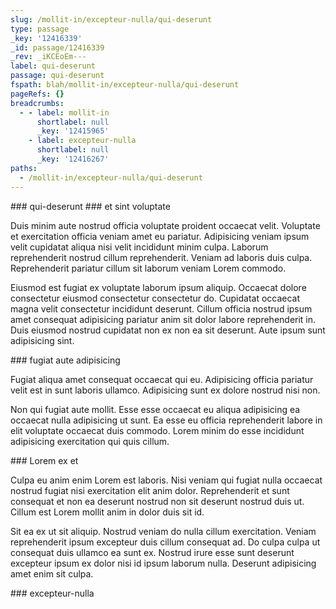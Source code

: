 ```yaml
---
slug: /mollit-in/excepteur-nulla/qui-deserunt
type: passage
_key: '12416339'
_id: passage/12416339
_rev: _iKCEoEm---
label: qui-deserunt
passage: qui-deserunt
fspath: blah/mollit-in/excepteur-nulla/qui-deserunt
pageRefs: {}
breadcrumbs:
  - - label: mollit-in
      shortlabel: null
      _key: '12415965'
    - label: excepteur-nulla
      shortlabel: null
      _key: '12416267'
paths:
  - /mollit-in/excepteur-nulla/qui-deserunt
---
```


<NuggetArea>
<Passage slug="/mollit-in/excepteur-nulla/qui-deserunt" type="passage" _key="12416339" _id="passage/12416339" _rev="_iKCEoEm---" label="qui-deserunt" passage="qui-deserunt" fspath="blah/mollit-in/excepteur-nulla/qui-deserunt" paths="/mollit-in/excepteur-nulla/qui-deserunt">
<NuggetBody>
### qui-deserunt

</NuggetBody>
<Breadcrumbs>
<Crumbs>
<Crumb _key="12415965" label="mollit-in" /><Crumb _key="12416267" label="excepteur-nulla" />
</Crumbs>
</Breadcrumbs>
</Passage>

<NuggetsInbound>
</NuggetsInbound>
<NuggetsOutbound>
<Nugget direction="outbound" type="nugget" _key="2aac0b34-a9a4-4e20-9721-0f03c1d454c1" _id="nugget/2aac0b34-a9a4-4e20-9721-0f03c1d454c1" _rev="_iKCEoEm--_" fspath="blah/mollit-in/excepteur-nulla/qui-deserunt/et-sint-voluptate.md" label="et sint voluptate" paths="/mollit-in/excepteur-nulla/qui-deserunt/et-sint-voluptate" slug="/mollit-in/excepteur-nulla/qui-deserunt/et-sint-voluptate">
<NuggetBody>
### et sint voluptate

Duis minim aute nostrud officia voluptate proident occaecat velit. Voluptate et exercitation officia veniam amet eu pariatur. Adipisicing veniam ipsum velit cupidatat aliqua nisi velit incididunt minim culpa. Laborum reprehenderit nostrud cillum reprehenderit. Veniam ad laboris duis culpa. Reprehenderit pariatur cillum sit laborum veniam Lorem commodo.

Eiusmod est fugiat ex voluptate laborum ipsum aliquip. Occaecat dolore consectetur eiusmod consectetur consectetur do. Cupidatat occaecat magna velit consectetur incididunt deserunt. Cillum officia nostrud ipsum amet consequat adipisicing pariatur anim sit dolor labore reprehenderit in. Duis eiusmod nostrud cupidatat non ex non ea sit deserunt. Aute ipsum sunt adipisicing sint.

</NuggetBody>
</Nugget>

<Nugget direction="outbound" type="nugget" _key="21b89526-21d8-4449-a43b-56789716bb98" _id="nugget/21b89526-21d8-4449-a43b-56789716bb98" _rev="_iKCEoEq---" fspath="blah/mollit-in/excepteur-nulla/qui-deserunt/fugiat-aute-adipisicing.md" label="fugiat aute adipisicing" paths="/mollit-in/excepteur-nulla/qui-deserunt/fugiat-aute-adipisicing" slug="/mollit-in/excepteur-nulla/qui-deserunt/fugiat-aute-adipisicing">
<NuggetBody>
### fugiat aute adipisicing

Fugiat aliqua amet consequat occaecat qui eu. Adipisicing officia pariatur velit est in sunt laboris ullamco. Adipisicing sunt ex dolore nostrud nisi non.

Non qui fugiat aute mollit. Esse esse occaecat eu aliqua adipisicing ea occaecat nulla adipisicing ut sunt. Ea esse eu officia reprehenderit labore in elit voluptate occaecat duis commodo. Lorem minim do esse incididunt adipisicing exercitation qui quis cillum.

</NuggetBody>
</Nugget>

<Nugget direction="outbound" type="nugget" _key="42ea01de-68b2-4291-a9ec-d06e3745b50d" _id="nugget/42ea01de-68b2-4291-a9ec-d06e3745b50d" _rev="_iKCEoEq--_" fspath="blah/mollit-in/excepteur-nulla/qui-deserunt/lorem-ex-et.md" label="Lorem ex et" paths="/mollit-in/excepteur-nulla/qui-deserunt/lorem-ex-et" slug="/mollit-in/excepteur-nulla/qui-deserunt/lorem-ex-et">
<NuggetBody>
### Lorem ex et

Culpa eu anim enim Lorem est laboris. Nisi veniam qui fugiat nulla occaecat nostrud fugiat nisi exercitation elit anim dolor. Reprehenderit et sunt consequat et non ea deserunt nostrud non sit deserunt nostrud duis ut. Cillum est Lorem mollit anim in dolor duis sit id.

Sit ea ex ut sit aliquip. Nostrud veniam do nulla cillum exercitation. Veniam reprehenderit ipsum excepteur duis cillum consequat ad. Do culpa culpa ut consequat duis ullamco ea sunt ex. Nostrud irure esse sunt deserunt excepteur ipsum ex dolor nisi id ipsum laborum nulla. Deserunt adipisicing amet enim sit culpa.

</NuggetBody>
</Nugget>

</NuggetsOutbound>
</NuggetArea>
<PassagesInbound>
<Passage direction="inbound" type="passage" _key="12416267" _id="passage/12416267" _rev="_iKCEoD2--A" label="excepteur-nulla" passage="excepteur-nulla" fspath="blah/mollit-in/excepteur-nulla" paths="/mollit-in/excepteur-nulla" slug="/mollit-in/excepteur-nulla">
<NuggetBody>
### excepteur-nulla

</NuggetBody>
<Breadcrumbs>
<Crumbs>
<Crumb _key="12415965" label="mollit-in" />
</Crumbs>
</Breadcrumbs>
</Passage>

</PassagesInbound>
<PassagesOutbound>
</PassagesOutbound>